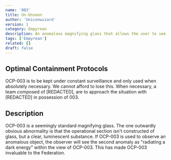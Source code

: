 ```yaml
---
name: '003'
title: Un-Unseen
author: 'Uniconwizard'
version: 1
category: Empyrean
description: An anomalous magnifying glass that allows the user to see dark energies.
tags: ['Empyrean']
related: []
draft: false
---
```


## Optimal Containment Protocols
OCP-003 is to be kept under constant surveillance and only used when absolutely necessary. We cannot afford to lose this.
When necessary, a team composed of <Redacted>[REDACTED]</Redacted>, are to approach the situation with <Redacted>[REDACTED]</Redacted> in possession of 003.

## Description
OCP-003 is a seemingly standard magnifying glass.
The one outwardly obvious abnormality is that the operational section isn't constructed of glass, but a clear, luminescent substance.
If OCP-003 is used to observe an anomalous object, the observer will see the second anomaly as "radiating a dark energy" within the view of OCP-003.
This has made OCP-003 invaluable to the Federation.

